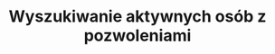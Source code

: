 ---
title: 'Wyszukiwanie aktywnych osób z pozwoleniami'
openapi: 'POST /api/permits/searchActivePersons'
---